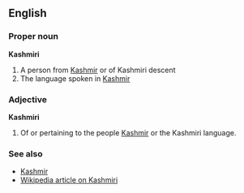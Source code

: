 ==English==
===Proper noun===
'''Kashmiri'''

# A person from [[Kashmir]] or of Kashmiri descent
# The language spoken in [[Kashmir]]

===Adjective===
'''Kashmiri'''

# Of or pertaining to the people [[Kashmir]] or the Kashmiri language.

===See also===
*[[Kashmir]]
*[[w:Kashmiri language|Wikipedia article on Kashmiri]]